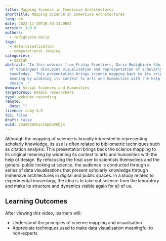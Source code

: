 ```yaml
---
title: Mapping Science in Immersive Architectures
shortTitle: Mapping Science in Immersive Architectures
lang: en
date: 2022-11-29T10:49:33.985Z
version: 1.0.0
authors:
  - rodighiero-dario
tags:
  - data-visualisation
  - computational-imaging
categories:
  - dariah
abstract: "In this webinar from Friday Frontiers, Dario Rodighiero (University
  of Groningen) discusses visualisation and representation of scholarly
  knowledge.  This presentation brings science mapping back to its original
  meaning by widening its context to arts and humanities with the help of
  design. "
domain: Social Sciences and Humanities
targetGroup: Domain researchers
type: webinar-recording
remote:
  date: ""
licence: ccby-4.0
toc: false
draft: false
uuid: 2XaGK3UXkzxtGpDaPKbjx
---
```


Although the mapping of science is broadly interested in representing scholarly knowledge, its use is often related to bibliometric techniques such as citation analysis. This presentation brings back the science mapping to its original meaning by widening its context to arts and humanities with the help of design. By refocusing the final user to scientists themselves and the general public looking at science, the audience is conducted through a series of data visualisations that present scholarly knowledge through immersive architectures in digital and public spaces. In a study related to experimental museology, the idea is to take out science from the laboratory and make its structure and dynamics visible again for all of us.

## L﻿earning Outcomes

A﻿fter viewing this video, learners will:

* U﻿nderstand the principles of science mapping and visualisation
* A﻿ppreciate techniques used to make data visualisation meaningful to non-experts

<VideoCard provider="youtube" id="1pqhYoYfZC0" title="Mapping Science in Immersive Architectures" subtitle="Click here to view" image="images/dario-rodighiero-thumbnail.png" />

